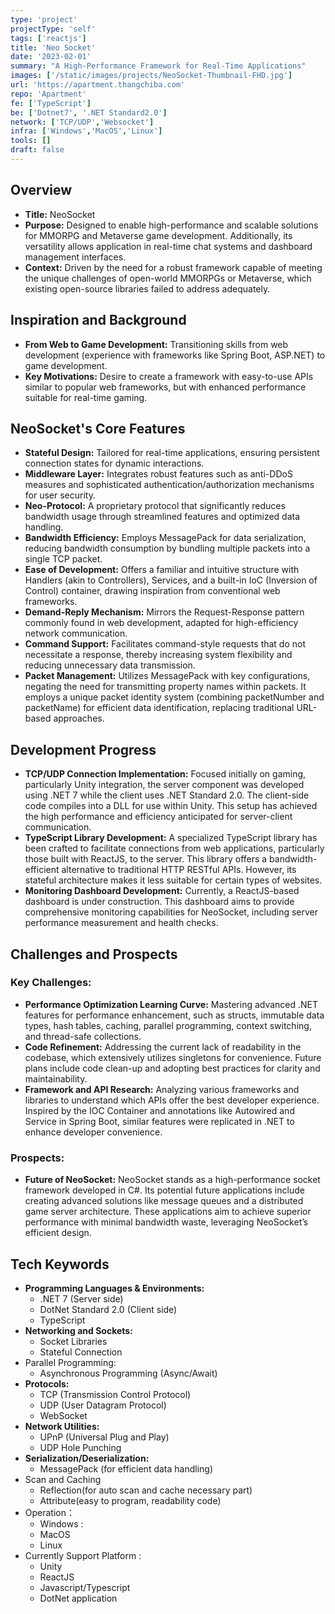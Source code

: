 ```yaml
---
type: 'project'
projectType: 'self'
tags: ['reactjs']
title: 'Neo Socket'
date: '2023-02-01'
summary: "A High-Performance Framework for Real-Time Applications"
images: ['/static/images/projects/NeoSocket-Thumbnail-FHD.jpg']
url: 'https://apartment.thangchiba.com'
repo: 'Apartment'
fe: ['TypeScript']
be: ['Dotnet7', '.NET Standard2.0']
network: ['TCP/UDP','Websocket']
infra: ['Windows','MacOS','Linux']
tools: []
draft: false
---
```



## **Overview**

- **Title:** NeoSocket
- **Purpose:** Designed to enable high-performance and scalable solutions for MMORPG and Metaverse game development. Additionally, its versatility allows application in real-time chat systems and dashboard management interfaces.
- **Context:** Driven by the need for a robust framework capable of meeting the unique challenges of open-world MMORPGs or Metaverse, which existing open-source libraries failed to address adequately.

## **Inspiration and Background**

- **From Web to Game Development:** Transitioning skills from web development (experience with frameworks like Spring Boot, ASP.NET) to game development.
- **Key Motivations:** Desire to create a framework with easy-to-use APIs similar to popular web frameworks, but with enhanced performance suitable for real-time gaming.

## **NeoSocket's Core Features**

- **Stateful Design:** Tailored for real-time applications, ensuring persistent connection states for dynamic interactions.
- **Middleware Layer:** Integrates robust features such as anti-DDoS measures and sophisticated authentication/authorization mechanisms for user security.
- **Neo-Protocol:** A proprietary protocol that significantly reduces bandwidth usage through streamlined features and optimized data handling.
- **Bandwidth Efficiency:** Employs MessagePack for data serialization, reducing bandwidth consumption by bundling multiple packets into a single TCP packet.
- **Ease of Development:** Offers a familiar and intuitive structure with Handlers (akin to Controllers), Services, and a built-in IoC (Inversion of Control) container, drawing inspiration from conventional web frameworks.
- **Demand-Reply Mechanism:** Mirrors the Request-Response pattern commonly found in web development, adapted for high-efficiency network communication.
- **Command Support:** Facilitates command-style requests that do not necessitate a response, thereby increasing system flexibility and reducing unnecessary data transmission.
- **Packet Management:** Utilizes MessagePack with key configurations, negating the need for transmitting property names within packets. It employs a unique packet identity system (combining packetNumber and packetName) for efficient data identification, replacing traditional URL-based approaches.

## **Development Progress**

- **TCP/UDP Connection Implementation:** Focused initially on gaming, particularly Unity integration, the server component was developed using .NET 7 while the client uses .NET Standard 2.0. The client-side code compiles into a DLL for use within Unity. This setup has achieved the high performance and efficiency anticipated for server-client communication.
- **TypeScript Library Development:** A specialized TypeScript library has been crafted to facilitate connections from web applications, particularly those built with ReactJS, to the server. This library offers a bandwidth-efficient alternative to traditional HTTP RESTful APIs. However, its stateful architecture makes it less suitable for certain types of websites.
- **Monitoring Dashboard Development:** Currently, a ReactJS-based dashboard is under construction. This dashboard aims to provide comprehensive monitoring capabilities for NeoSocket, including server performance measurement and health checks.

## **Challenges and Prospects**

### **Key Challenges:**

- **Performance Optimization Learning Curve:** Mastering advanced .NET features for performance enhancement, such as structs, immutable data types, hash tables, caching, parallel programming, context switching, and thread-safe collections.
- **Code Refinement:** Addressing the current lack of readability in the codebase, which extensively utilizes singletons for convenience. Future plans include code clean-up and adopting best practices for clarity and maintainability.
- **Framework and API Research:** Analyzing various frameworks and libraries to understand which APIs offer the best developer experience. Inspired by the IOC Container and annotations like Autowired and Service in Spring Boot, similar features were replicated in .NET to enhance developer convenience.

### **Prospects:**

- **Future of NeoSocket:** NeoSocket stands as a high-performance socket framework developed in C#. Its potential future applications include creating advanced solutions like message queues and a distributed game server architecture. These applications aim to achieve superior performance with minimal bandwidth waste, leveraging NeoSocket’s efficient design.

## Tech Keywords

- **Programming Languages & Environments:**
  - .NET 7 (Server side)
  - DotNet Standard 2.0 (Client side)
  - TypeScript
- **Networking and Sockets:**
  - Socket Libraries
  - Stateful Connection
- Parallel Programming:
  - Asynchronous Programming (Async/Await)
- **Protocols:**
  - TCP (Transmission Control Protocol)
  - UDP (User Datagram Protocol)
  - WebSocket
- **Network Utilities:**
  - UPnP (Universal Plug and Play)
  - UDP Hole Punching
- **Serialization/Deserialization:**
  - MessagePack (for efficient data handling)
- Scan and Caching
  - Reflection(for auto scan and cache necessary part)
  - Attribute(easy to program, readability code)
- Operation：
  - Windows :
  - MacOS
  - Linux
- Currently Support Platform :
  - Unity
  - ReactJS
  - Javascript/Typescript
  - DotNet application